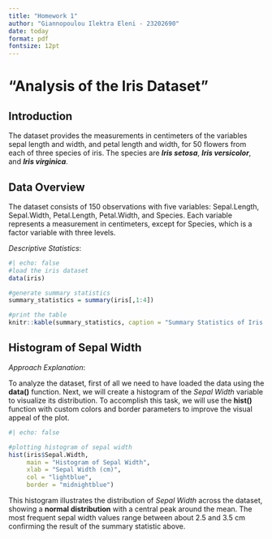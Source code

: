 ```yaml
---
title: "Homework 1"
author: "Giannopoulou Ilektra Eleni - 23202690"
date: today
format: pdf
fontsize: 12pt
---
```


# "Analysis of the Iris Dataset"

## Introduction

The \textcolor{blue}{iris} dataset provides the measurements in centimeters of the variables sepal length and width, and petal length and width, for 50 flowers from each of three species of iris. The species are ___Iris setosa___, ___Iris versicolor___, and ___Iris virginica___.


## Data Overview

The dataset consists of 150 observations with five variables: Sepal.Length, Sepal.Width, Petal.Length, Petal.Width, and Species. Each variable represents a measurement in centimeters, except for Species, which is a factor variable with three levels.

_Descriptive Statistics_:

```r
#| echo: false
#load the iris dataset
data(iris)

#generate summary statistics
summary_statistics = summary(iris[,1:4])

#print the table
knitr::kable(summary_statistics, caption = "Summary Statistics of Iris Dataset")
```


## Histogram of Sepal Width

_Approach Explanation_:

To analyze the \textcolor{blue}{iris} dataset, first of all we need to have loaded the data using the __data()__ function. Next, we will create a histogram of the _Sepal Width_ variable to visualize its distribution. To accomplish this task, we will use the __hist()__ function with custom colors and border parameters to improve the visual appeal of the plot.

```r
#| echo: false

#plotting histogram of sepal width
hist(iris$Sepal.Width,
     main = "Histogram of Sepal Width",
     xlab = "Sepal Width (cm)",
     col = "lightblue",
     border = "midnightblue")
```

This histogram illustrates the distribution of _Sepal Width_ across the \textcolor{blue}{iris} dataset, showing a __normal distribution__ with a central peak around the mean. The most frequent sepal width values range between about 2.5 and 3.5 cm confirming the result of the summary statistic above.



